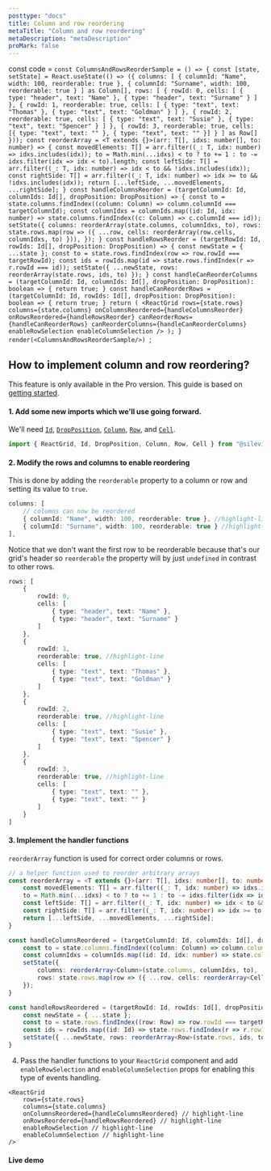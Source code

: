 ```yaml
---
posttype: "docs"
title: Column and row reordering
metaTitle: "Column and row reordering"
metaDescription: "metaDescription"
proMark: false
---
```

const code = `const ColumnsAndRowsReorderSample = () => {
    const [state, setState] = React.useState(() => ({
        columns: [
            { columnId: "Name", width: 100, reorderable: true },
            { columnId: "Surname", width: 100, reorderable: true }
        ] as Column[],
        rows: [
            {
                rowId: 0,
                cells: [
                    { type: "header", text: "Name" },
                    { type: "header", text: "Surname" }
                ]
            },
            {
                rowId: 1,
                reorderable: true,
                cells: [
                    { type: "text", text: "Thomas" },
                    { type: "text", text: "Goldman" }
                ]
            },
            {
                rowId: 2,
                reorderable: true,
                cells: [
                    { type: "text", text: "Susie" },
                    { type: "text", text: "Spencer" }
                ]
            },
            {
                rowId: 3,
                reorderable: true,
                cells: [{ type: "text", text: "" }, { type: "text", text: "" }]
            }
        ] as Row[]
    }));
    const reorderArray = <T extends {}>(arr: T[], idxs: number[], to: number) => {
        const movedElements: T[] = arr.filter((_: T, idx: number) => idxs.includes(idx));
        to = Math.min(...idxs) < to ? to += 1 : to -= idxs.filter(idx => idx < to).length;
        const leftSide: T[] = arr.filter((_: T, idx: number) => idx < to && !idxs.includes(idx));
        const rightSide: T[] = arr.filter((_: T, idx: number) => idx >= to && !idxs.includes(idx));
        return [...leftSide, ...movedElements, ...rightSide];
    }
    const handleColumnsReorder = (targetColumnId: Id, columnIds: Id[], dropPosition: DropPosition) => {
        const to = state.columns.findIndex((column: Column) => column.columnId === targetColumnId);
        const columnIdxs = columnIds.map((id: Id, idx: number) => state.columns.findIndex((c: Column) => c.columnId === id));
        setState({
            columns: reorderArray(state.columns, columnIdxs, to),
            rows: state.rows.map(row => ({ ...row, cells: reorderArray(row.cells, columnIdxs, to) })),
        });
    }
    const handleRowsReorder = (targetRowId: Id, rowIds: Id[], dropPosition: DropPosition) => {
        const newState = { ...state };
        const to = state.rows.findIndex(row => row.rowId === targetRowId);
        const ids = rowIds.map(id => state.rows.findIndex(r => r.rowId === id));
        setState({ ...newState, rows: reorderArray(state.rows, ids, to) });
    }
    const handleCanReorderColumns = (targetColumnId: Id, columnIds: Id[], dropPosition: DropPosition): boolean => {
        return true;
    }
    const handleCanReorderRows = (targetColumnId: Id, rowIds: Id[], dropPosition: DropPosition): boolean => {
        return true;
    }
    return (
        <ReactGrid
            rows={state.rows}
            columns={state.columns}
            onColumnsReordered={handleColumnsReorder}
            onRowsReordered={handleRowsReorder}
            canReorderRows={handleCanReorderRows}
            canReorderColumns={handleCanReorderColumns}
            enableRowSelection
            enableColumnSelection
        />
    );
}
render(<ColumnsAndRowsReorderSample/>)
`;

## How to implement column and row reordering?

This feature is only available in the Pro version. 
This guide is based on [getting started](/docs/3.0/1-getting-started/).

#### 1. Add some new imports which we'll use going forward.

We'll need [`Id`](/docs/3.0/7-api/1-types/4-id/), [`DropPosition`](/docs/3.0/7-api/1-types/5-drop-position/), 
[`Column`](/docs/3.0/7-api/0-interfaces/3-column/), [`Row`](/docs/3.0/7-api/0-interfaces/2-row/), 
and [`Cell`](/docs/3.0/7-api/0-interfaces/4-cell/).

```ts
import { ReactGrid, Id, DropPosition, Column, Row, Cell } from "@silevis/reactgrid";
```

#### 2. Modify the rows and columns to enable reordering

This is done by adding the `reorderable` property to a column or row and setting its value to `true`.

```ts
columns: [
	// columns can now be reordered
	{ columnId: "Name", width: 100, reorderable: true }, //highlight-line
	{ columnId: "Surname", width: 100, reorderable: true } //highlight-line
],
```

Notice that we don't want the first row to be reorderable because that's our grid's header so `reorderable` 
the property will by just `undefined` in contrast to other rows.

```ts
rows: [
	{
		rowId: 0,
		cells: [
			{ type: "header", text: "Name" },
			{ type: "header", text: "Surname" }
		]
	},
	{
		rowId: 1,
		reorderable: true, //highlight-line
		cells: [
			{ type: "text", text: "Thomas" },
			{ type: "text", text: "Goldman" }
		]
	},
	{
		rowId: 2,
		reorderable: true, //highlight-line
		cells: [
			{ type: "text", text: "Susie" },
			{ type: "text", text: "Spencer" }
		]
	},
	{
		rowId: 3,
		reorderable: true, //highlight-line
		cells: [
			{ type: "text", text: "" }, 
			{ type: "text", text: "" }
		]
	}
]
```

#### 3. Implement the handler functions

`reorderArray` function is used for correct order columns or rows. 

```ts
// a helper function used to reorder arbitrary arrays
const reorderArray = <T extends {}>(arr: T[], idxs: number[], to: number) => {
	const movedElements: T[] = arr.filter((_: T, idx: number) => idxs.includes(idx));
	to = Math.min(...idxs) < to ? to += 1 : to -= idxs.filter(idx => idx < to).length;
	const leftSide: T[] = arr.filter((_: T, idx: number) => idx < to && !idxs.includes(idx));
	const rightSide: T[] = arr.filter((_: T, idx: number) => idx >= to && !idxs.includes(idx));
	return [...leftSide, ...movedElements, ...rightSide];
}

const handleColumnsReordered = (targetColumnId: Id, columnIds: Id[], dropPosition: DropPosition) => {
	const to = state.columns.findIndex((column: Column) => column.columnId === targetColumnId);
	const columnIdxs = columnIds.map((id: Id, idx: number) => state.columns.findIndex((c: Column) => c.columnId === id));
	setState({
		columns: reorderArray<Column>(state.columns, columnIdxs, to),
		rows: state.rows.map(row => ({ ...row, cells: reorderArray<Cell>(row.cells, columnIdxs, to) })),
	});
}

const handleRowsReordered = (targetRowId: Id, rowIds: Id[], dropPosition: DropPosition) => {
	const newState = { ...state };
	const to = state.rows.findIndex((row: Row) => row.rowId === targetRowId);
	const ids = rowIds.map((id: Id) => state.rows.findIndex(r => r.rowId === id)) as number[];
	setState({ ...newState, rows: reorderArray<Row>(state.rows, ids, to) });
}
```

4. Pass the handler functions to your `ReactGrid` component and add `enableRowSelection` and `enableColumnSelection` props for 
enabling this type of events handling.

```tsx
<ReactGrid
	rows={state.rows}
	columns={state.columns}
	onColumnsReordered={handleColumnsReordered} // highlight-line
	onRowsReordered={handleRowsReordered} // highlight-line
	enableRowSelection // highlight-line
	enableColumnSelection // highlight-line
/>
```

#### Live demo

<LiveCode 
  code={code}
  title='Column and row reordering live demo'
  noInline={true}
/> 